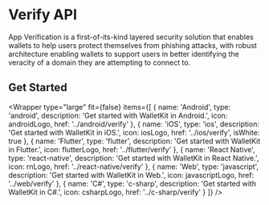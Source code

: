 

# Verify API

App Verification is a first-of-its-kind layered security solution that enables wallets to help users protect themselves from phishing attacks, with robust architecture enabling wallets to support users in better identifying the veracity of a domain they are attempting to connect to.

## Get Started

<Wrapper
  type="large"
  fit={false}
  items={[
    {
      name: 'Android',
      type: 'android',
      description: 'Get started with WalletKit in Android.',
      icon: androidLogo,
      href: '../android/verify'
    },
    {
      name: 'iOS',
      type: 'ios',
      description: 'Get started with WalletKit in iOS.',
      icon: iosLogo,
      href: '../ios/verify',
      isWhite: true
    },
    {
      name: 'Flutter',
      type: 'flutter',
      description: 'Get started with WalletKit in Flutter.',
      icon: flutterLogo,
      href: '../flutter/verify'
    },
    {
      name: 'React Native',
      type: 'react-native',
      description: 'Get started with WalletKit in React Native.',
      icon: rnLogo,
      href: '../react-native/verify'
    },
    {
      name: 'Web',
      type: 'javascript',
      description: 'Get started with WalletKit in Web.',
      icon: javascriptLogo,
      href: '../web/verify'
    },
    {
      name: 'C#',
      type: 'c-sharp',
      description: 'Get started with WalletKit in C#.',
      icon: csharpLogo,
      href: '../c-sharp/verify'
    }
  ]}
/>
